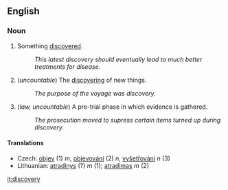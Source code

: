 == English ==

=== Noun ===

# Something [[discover]]ed.
#: ''This latest discovery should eventually lead to much better treatments for disease.''
# (''uncountable'') The [[discover]]ing of new things.
#: ''The purpose of the voyage was discovery.''
# (''law, uncountable'') A pre-trial phase in which evidence is gathered.
#: ''The prosecution moved to supress certain items turned up during discovery.''

====Translations====
*Czech: [[objev]] (1) ''m'', [[objevování]] (2) ''n'', [[vyšetřování]] ''n'' (3)
*Lithuanian: [[atradinys]] (?) ''m'' (1); [[atradimas]] ''m'' (2)

[[it:discovery]]